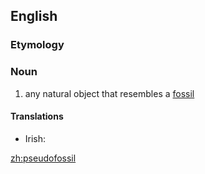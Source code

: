 ==English==
{{wikipedia}}

===Etymology===
{{prefix|pseudo|fossil|lang=en}}

===Noun===
{{en-noun}}

# any natural object that resembles a [[fossil]]

====Translations====
{{trans-top|any natural object that resembles a fossil}}
* Irish: {{t|ga|bréagiontaise|f}}
{{trans-mid}}
{{trans-bottom}}

[[zh:pseudofossil]]